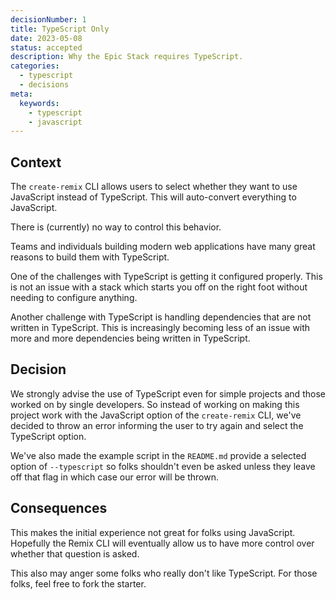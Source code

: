 ```yaml
---
decisionNumber: 1
title: TypeScript Only
date: 2023-05-08
status: accepted
description: Why the Epic Stack requires TypeScript.
categories:
  - typescript
  - decisions
meta:
  keywords:
    - typescript
    - javascript
---
```


## Context

The `create-remix` CLI allows users to select whether they want to use
JavaScript instead of TypeScript. This will auto-convert everything to
JavaScript.

There is (currently) no way to control this behavior.

Teams and individuals building modern web applications have many great reasons
to build them with TypeScript.

One of the challenges with TypeScript is getting it configured properly. This is
not an issue with a stack which starts you off on the right foot without needing
to configure anything.

Another challenge with TypeScript is handling dependencies that are not written
in TypeScript. This is increasingly becoming less of an issue with more and more
dependencies being written in TypeScript.

## Decision

We strongly advise the use of TypeScript even for simple projects and those
worked on by single developers. So instead of working on making this project
work with the JavaScript option of the `create-remix` CLI, we've decided to
throw an error informing the user to try again and select the TypeScript option.

We've also made the example script in the `README.md` provide a selected option
of `--typescript` so folks shouldn't even be asked unless they leave off that
flag in which case our error will be thrown.

## Consequences

This makes the initial experience not great for folks using JavaScript.
Hopefully the Remix CLI will eventually allow us to have more control over
whether that question is asked.

This also may anger some folks who really don't like TypeScript. For those
folks, feel free to fork the starter.
